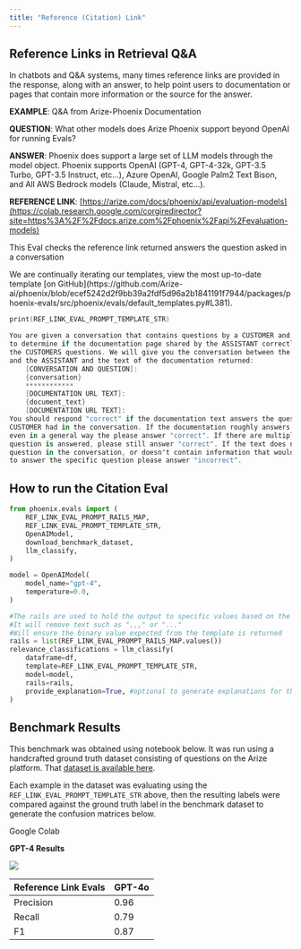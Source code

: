 ```yaml
---
title: "Reference (Citation) Link"
---
```


## Reference Links in Retrieval Q\&A

In chatbots and Q\&A systems, many times reference links are provided in the response, along with an answer, to help point users to documentation or pages that contain more information or the source for the answer.

**EXAMPLE**: Q\&A from Arize-Phoenix Documentation

**QUESTION**: What other models does Arize Phoenix support beyond OpenAI for running Evals?

**ANSWER**: Phoenix does support a large set of LLM models through the model object. Phoenix supports OpenAI (GPT-4, GPT-4-32k, GPT-3.5 Turbo, GPT-3.5 Instruct, etc...), Azure OpenAI, Google Palm2 Text Bison, and All AWS Bedrock models (Claude, Mistral, etc...).

**REFERENCE LINK**: [https://arize.com/docs/phoenix/api/evaluation-models](https://colab.research.google.com/corgiredirector?site=https%3A%2F%2Fdocs.arize.com%2Fphoenix%2Fapi%2Fevaluation-models)

This Eval checks the reference link returned answers the question asked in a conversation

<Info>
We are continually iterating our templates, view the most up-to-date template [on GitHub](https://github.com/Arize-ai/phoenix/blob/ecef5242d2f9bb39a2fdf5d96a2b1841191f7944/packages/phoenix-evals/src/phoenix/evals/default_templates.py#L381).

</Info>

```swift
print(REF_LINK_EVAL_PROMPT_TEMPLATE_STR)

You are given a conversation that contains questions by a CUSTOMER and you are trying
to determine if the documentation page shared by the ASSISTANT correctly answers
the CUSTOMERS questions. We will give you the conversation between the customer
and the ASSISTANT and the text of the documentation returned:
    [CONVERSATION AND QUESTION]:
    {conversation}
    ************
    [DOCUMENTATION URL TEXT]:
    {document_text}
    [DOCUMENTATION URL TEXT]:
You should respond "correct" if the documentation text answers the question the
CUSTOMER had in the conversation. If the documentation roughly answers the question
even in a general way the please answer "correct". If there are multiple questions and a single
question is answered, please still answer "correct". If the text does not answer the
question in the conversation, or doesn't contain information that would allow you
to answer the specific question please answer "incorrect".
```

## How to run the Citation Eval

```python
from phoenix.evals import (
    REF_LINK_EVAL_PROMPT_RAILS_MAP,
    REF_LINK_EVAL_PROMPT_TEMPLATE_STR,
    OpenAIModel,
    download_benchmark_dataset,
    llm_classify,
)

model = OpenAIModel(
    model_name="gpt-4",
    temperature=0.0,
)

#The rails are used to hold the output to specific values based on the template
#It will remove text such as ",,," or "..."
#Will ensure the binary value expected from the template is returned
rails = list(REF_LINK_EVAL_PROMPT_RAILS_MAP.values())
relevance_classifications = llm_classify(
    dataframe=df,
    template=REF_LINK_EVAL_PROMPT_TEMPLATE_STR,
    model=model,
    rails=rails,
    provide_explanation=True, #optional to generate explanations for the value produced by the eval LLM
)
```

## Benchmark Results

This benchmark was obtained using notebook below. It was run using a handcrafted ground truth dataset consisting of questions on the Arize platform. That [dataset is available here](https://storage.googleapis.com/arize-assets/phoenix/evals/ref-link-classification/ref_link_golden_test_data.csv).

Each example in the dataset was evaluating using the `REF_LINK_EVAL_PROMPT_TEMPLATE_STR` above, then the resulting labels were compared against the ground truth label in the benchmark dataset to generate the confusion matrices below.

<Card horizontal icon="https://storage.googleapis.com/arize-phoenix-assets/assets/images/phoenix-docs-images/gc.ico" href="https://colab.research.google.com/drive/1mAjcIYWCDi9TNFE3p7xRiw0L0hwHzk-q?usp=sharing" >
    Google Colab
</Card>

**GPT-4 Results**

<Frame caption="">
  <img src="https://storage.googleapis.com/arize-phoenix-assets/assets/images/phoenix-docs-images/34077672-image.jpeg" />
</Frame>

| Reference Link Evals | GPT-4o |
| -------------------- | ------ |
| Precision            | 0.96   |
| Recall               | 0.79   |
| F1                   | 0.87   |


